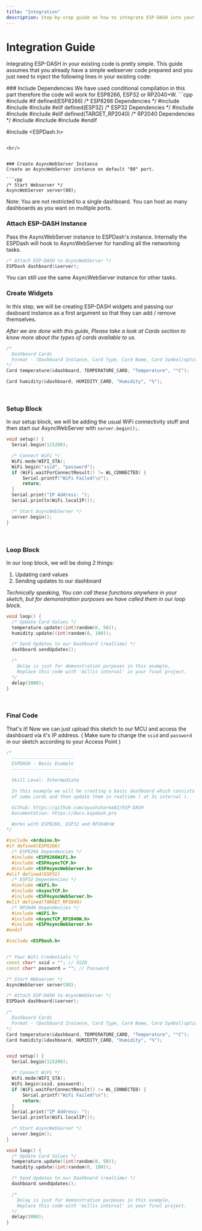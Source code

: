 ```yaml
---
title: "Integration"
description: Step-by-step guide on how to integrate ESP-DASH into your existing webserver code quickly and easily.
---
```



# Integration Guide

Integrating ESP-DASH in your existing code is pretty simple. This guide assumes that you already have a simple webserver code prepared and you just need to inject the following lines in your existing code:

<Steps>
### Include Dependencies
We have used conditional compilation in this part therefore the code will work for ESP8266, ESP32 or RP2040+W.
```cpp
#include <Arduino.h>
#if defined(ESP8266)
  /* ESP8266 Dependencies */
  #include <ESP8266WiFi.h>
  #include <ESPAsyncTCP.h>
  #include <ESPAsyncWebServer.h>
#elif defined(ESP32)
  /* ESP32 Dependencies */
  #include <WiFi.h>
  #include <AsyncTCP.h>
  #include <ESPAsyncWebServer.h>
#elif defined(TARGET_RP2040)
  /* RP2040 Dependencies */
  #include <WiFi.h>
  #include <AsyncTCP_RP2040W.h>
  #include <ESPAsyncWebServer.h>
#endif

#include <ESPDash.h>
```

<br/>


### Create AsyncWebServer Instance
Create an AsyncWebServer instance on default "80" port.

```cpp
/* Start Webserver */
AsyncWebServer server(80);
```

<Callout type="info">
Note: You are not restricted to a single dashboard. You can host as many dashboards as you want on multiple ports.
</Callout> 

<br/>

### Attach ESP-DASH Instance
Pass the AsyncWebServer instance to ESPDash's instance. Internally the ESPDash will hook to AsyncWebServer for handling all the networking tasks.


```cpp
/* Attach ESP-DASH to AsyncWebServer */
ESPDash dashboard(&server); 
```

<Callout type="info">
You can still use the same AsyncWebServer instance for other tasks.
</Callout> 

<br/>

### Create Widgets
In this step, we will be creating ESP-DASH widgets and passing our dasboard instance as a first argument so that they can add / remove themselves.

*After we are done with this guide, Please take a look at Cards section to know more about the types of cards available to us.*

```cpp
/* 
  Dashboard Cards 
  Format - (Dashboard Instance, Card Type, Card Name, Card Symbol(optional) )
*/
Card temperature(&dashboard, TEMPERATURE_CARD, "Temperature", "°C");

Card humidity(&dashboard, HUMIDITY_CARD, "Humidity", "%");
```

<br/>

### Setup Block
In our setup block, we will be adding the usual WiFi connectivity stuff and then start our AsyncWebServer with `server.begin();`.
```cpp
void setup() {
  Serial.begin(115200);

  /* Connect WiFi */
  WiFi.mode(WIFI_STA);
  WiFi.begin("ssid", "password");
  if (WiFi.waitForConnectResult() != WL_CONNECTED) {
      Serial.printf("WiFi Failed!\n");
      return;
  }
  Serial.print("IP Address: ");
  Serial.println(WiFi.localIP());

  /* Start AsyncWebServer */
  server.begin();
}
```

<br/>

### Loop Block
In our loop block, we will be doing 2 things:
1. Updating card values
2. Sending updates to our dashboard

*Technically speaking, You can call these functions anywhere in your sketch, but for demonstration purposes we have called them in our loop block.*

```cpp
void loop() {
  /* Update Card Values */
  temperature.update((int)random(0, 50));
  humidity.update((int)random(0, 100));

  /* Send Updates to our Dashboard (realtime) */
  dashboard.sendUpdates();

  /* 
    Delay is just for demonstration purposes in this example,
    Replace this code with 'millis interval' in your final project.
  */
  delay(3000);
}
```

<br/>

### Final Code
That's it! Now we can just upload this sketch to our MCU and access the dashboard via it's IP address. ( Make sure to change the `ssid` and `password` in our sketch according to your Access Point )

```cpp
/*
  -----------------------
  ESPDASH - Basic Example
  -----------------------

  Skill Level: Intermediate

  In this example we will be creating a basic dashboard which consists 
  of some cards and then update them in realtime ( at 3s interval ).

  Github: https://github.com/ayushsharma82/ESP-DASH
  Documentation: https://docs.espdash.pro

  Works with ESP8266, ESP32 and RP2040+W
*/

#include <Arduino.h>
#if defined(ESP8266)
  /* ESP8266 Dependencies */
  #include <ESP8266WiFi.h>
  #include <ESPAsyncTCP.h>
  #include <ESPAsyncWebServer.h>
#elif defined(ESP32)
  /* ESP32 Dependencies */
  #include <WiFi.h>
  #include <AsyncTCP.h>
  #include <ESPAsyncWebServer.h>
#elif defined(TARGET_RP2040)
  /* RP2040 Dependencies */
  #include <WiFi.h>
  #include <AsyncTCP_RP2040W.h>
  #include <ESPAsyncWebServer.h>
#endif

#include <ESPDash.h>


/* Your WiFi Credentials */
const char* ssid = ""; // SSID
const char* password = ""; // Password

/* Start Webserver */
AsyncWebServer server(80);

/* Attach ESP-DASH to AsyncWebServer */
ESPDash dashboard(&server); 

/* 
  Dashboard Cards 
  Format - (Dashboard Instance, Card Type, Card Name, Card Symbol(optional) )
*/
Card temperature(&dashboard, TEMPERATURE_CARD, "Temperature", "°C");
Card humidity(&dashboard, HUMIDITY_CARD, "Humidity", "%");


void setup() {
  Serial.begin(115200);

  /* Connect WiFi */
  WiFi.mode(WIFI_STA);
  WiFi.begin(ssid, password);
  if (WiFi.waitForConnectResult() != WL_CONNECTED) {
      Serial.printf("WiFi Failed!\n");
      return;
  }
  Serial.print("IP Address: ");
  Serial.println(WiFi.localIP());

  /* Start AsyncWebServer */
  server.begin();
}

void loop() {
  /* Update Card Values */
  temperature.update((int)random(0, 50));
  humidity.update((int)random(0, 100));

  /* Send Updates to our Dashboard (realtime) */
  dashboard.sendUpdates();

  /* 
    Delay is just for demonstration purposes in this example,
    Replace this code with 'millis interval' in your final project.
  */
  delay(3000);
}
```

</Steps>